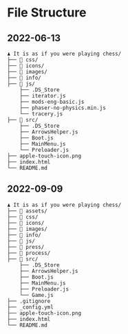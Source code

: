 # File Structure {#sec-filestructure}

## 2022-06-13

```
♟️ It is as if you were playing chess/
├── 📁 css/
├── 📁 icons/
├── 📁 images/
├── 📁 info/
├── 📁 js/
    ├── .DS_Store
    ├── iterator.js
    ├── mods-eng-basic.js
    ├── phaser-no-physics.min.js
    └── tracery.js
├── 📁 src/
    ├── .DS_Store
    ├── ArrowsHelper.js
    ├── Boot.js
    ├── MainMenu.js
    └── Preloader.js
├── apple-touch-icon.png
├── index.html
└── README.md
```

## 2022-09-09

```
♟️ It is as if you were playing chess/
├── 📁 assets/
├── 📁 css/
├── 📁 icons/
├── 📁 images/
├── 📁 info/
├── 📁 js/
├── 📁 press/
├── 📁 process/
├── 📁 src/
    ├── .DS_Store
    ├── ArrowsHelper.js
    ├── Boot.js
    ├── MainMenu.js
    ├── Preloader.js
    └── Game.js
├── .gitignore
├── _config.yml
├── apple-touch-icon.png
├── index.html
└── README.md
```